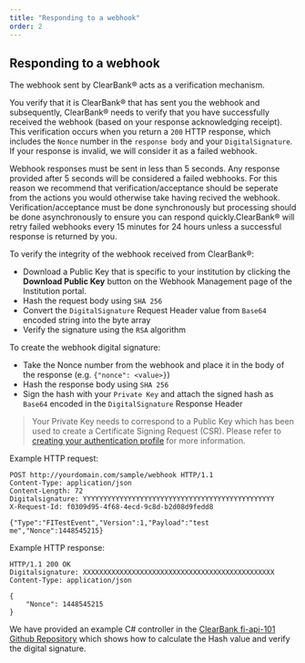 ```yaml
---
title: "Responding to a webhook"
order: 2
---
```


## Responding to a webhook

The webhook sent by ClearBank® acts as a verification mechanism.

You verify that it is ClearBank® that has sent you the webhook and subsequently, ClearBank® needs to verify that you have successfully received the webhook (based on your response acknowledging receipt).
This verification occurs when you return a `200` HTTP response, which includes the `Nonce` number in the `response body`  and your `DigitalSignature`.
If your response is invalid, we will consider it as a failed webhook.

Webhook responses must be sent in less than 5 seconds. Any response provided after 5 seconds will be considered a failed webhooks. For this reason we recommend that verification/acceptance should be seperate from the actions you would otherwise take having recived the webhook. Verification/acceptance must be done synchronously but processing should be done asynchronously to ensure you can respond quickly.ClearBank® will retry failed webhooks every 15 minutes for 24 hours unless a successful response is returned by you.

To verify the integrity of the webhook received from ClearBank®:
- Download a Public Key that is specific to your institution by clicking the **Download Public Key** button on the Webhook Management page of the Institution portal.
- Hash the request body using `SHA 256`
- Convert the `DigitalSignature` Request Header value from `Base64` encoded string into the byte array
- Verify the signature using the `RSA` algorithm

To create the webhook digital signature:
- Take the Nonce number from the webhook and place it in the body of the response (e.g. `{"nonce": <value>}`)
- Hash the response body using `SHA 256`
- Sign the hash with your `Private Key` and attach the signed hash as `Base64` encoded in the `DigitalSignature` Response Header

> Your Private Key needs to correspond to a Public Key which has been used to create a Certificate Signing Request (CSR). Please refer to [creating your authentication profile](/#creating-your-authentication-profile) for more information.

Example HTTP request:
```
POST http://yourdomain.com/sample/webhook HTTP/1.1
Content-Type: application/json
Content-Length: 72
Digitalsignature: YYYYYYYYYYYYYYYYYYYYYYYYYYYYYYYYYYYYYYYYYYYYYYY
X-Request-Id: f0309d95-4f68-4ecd-9c8d-b2d08d9fedd8

{"Type":"FITestEvent","Version":1,"Payload":"test me","Nonce":1448545215}
```

Example HTTP response:
```
HTTP/1.1 200 OK
Digitalsignature: XXXXXXXXXXXXXXXXXXXXXXXXXXXXXXXXXXXXXXXXXXXXXXX
Content-Type: application/json

{
	"Nonce": 1448545215
}
```

We have provided an example C# controller in the [ClearBank fi-api-101 Github Repository](https://github.com/clearbank/fi-api-101) which shows how to calculate the Hash value and verify the digital signature.